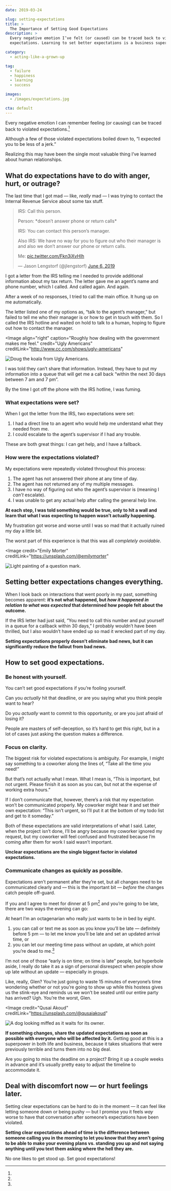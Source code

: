 ```yaml
---
date: 2019-03-24

slug: setting-expectations
title: >
  The Importance of Setting Good Expectations
description: >
  Every negative emotion I’ve felt (or caused) can be traced back to violated
  expectations. Learning to set better expectations is a business superpower.

category:
  - acting-like-a-grown-up

tag:
  - failure
  - happiness
  - learning
  - success

images:
  - /images/expectations.jpg

cta: default
---
```



Every negative emotion I can remember feeling (or causing) can be traced back to
violated expectations.[^assholes]

[^assholes]:
  Although a few of those violated expectations boiled down to, “I expected you
  to be less of a jerk.”

Realizing this may have been the single most valuable thing I’ve learned about
human relationships.

## What do expectations have to do with anger, hurt, or outrage?

The last time that I got mad — like, _really_ mad — I was trying to contact the
Internal Revenue Service about some tax stuff.

<blockquote className="twitter-tweet">

IRS: Call this person.

Person: \*doesn’t answer phone or return calls\*

IRS: You can contact this person’s manager.

Also IRS: We have no way for you to figure out who their manager is and also we
don’t answer our phone or return calls.

Me: [pic.twitter.com/Fkn3jXvHIh](https://t.co/Fkn3jXvHIh)

&mdash; Jason Lengstorf (@jlengstorf)
[June 6, 2019](https://twitter.com/jlengstorf/status/1136738830864666624?ref_src=twsrc%5Etfw)

</blockquote>

I got a letter from the IRS telling me I needed to provide additional
information about my tax return. The letter gave me an agent’s name and phone
number, which I called. And called again. And again.

After a week of no responses, I tried to call the main office. It hung up on me
automatically.

The letter listed one of my options as, “talk to the agent’s manager,” but
failed to tell me who their manager is or how to get in touch with them. So I
called the IRS hotline and waited on hold to talk to a human, hoping to figure
out how to contact the manager.

<Image
  align="right"
  caption="Roughly how dealing with the government makes me feel."
  credit="Ugly Americans"
  creditLink="http://www.cc.com/shows/ugly-americans"
>

![Doug the koala from Ugly Americans.](./images/koala.gif)

</Image>

I was told they can’t share that information. Instead, they have to put my
information into a queue that will get me a call back “within the next 30 days
between 7 am and 7 pm”.

By the time I got off the phone with the IRS hotline, I was fuming.

### What expectations were set?

When I got the letter from the IRS, two expectations were set:

1. I had a direct line to an agent who would help me understand what they needed
   from me.
2. I could escalate to the agent’s supervisor if I had any trouble.

These are both great things: I can get help, and I have a fallback.

### How were the expectations violated?

My expectations were repeatedly violated throughout this process:

1. The agent has not answered their phone at any time of day.
2. The agent has not returned any of my multiple messages.
3. I have no way of figuring out who the agent’s supervisor is (meaning I
   _can’t_ escalate).
4. I was unable to get any actual help after calling the general help line.

**At each step, I was told something would be true, only to hit a wall and learn
that what I was expecting to happen wasn’t actually happening.**

My frustration got worse and worse until I was so mad that it actually ruined my
day a little bit.

The worst part of this experience is that this was all _completely avoidable_.

<Image
  credit="Emily Morter"
  creditLink="https://unsplash.com/@emilymorter"
>

![Light painting of a question mark.](./images/expectations.jpg)

</Image>

## Setting better expectations changes everything.

When I look back on interactions that went poorly in my past, something becomes
apparent: **it’s not what happened, but _how it happened in relation to what was
expected_ that determined how people felt about the outcome.**

If the IRS letter had just said, “You need to call this number and put yourself
in a queue for a callback within 30 days,” I probably wouldn’t have been
thrilled, but I also wouldn’t have ended up so mad it wrecked part of my day.

**Setting expectations properly doesn’t eliminate bad news, but it can
significantly reduce the fallout from bad news.**

## How to set good expectations.

### Be honest with yourself.

You can’t set good expectations if you’re fooling yourself.

Can you _actually_ hit that deadline, or are you saying what you think people
want to hear?

Do you _actually_ want to commit to this opportunity, or are you just afraid of
losing it?

People are masters of self-deception, so it’s hard to get this right, but in a
lot of cases just asking the question makes a difference.

### Focus on clarity.

The biggest risk for violated expectations is ambiguity. For example, I might
say something to a coworker along the lines of, “Take all the time you need!”

But that’s not actually what I mean. What I mean is, “This is important, but not
urgent. Please finish it as soon as you can, but not at the expense of working
extra hours.”

If I don’t communicate that, however, there’s a risk that my expectation won’t
be communicated properly. My coworker might hear it and set their own
expectation: “This isn’t urgent, so I’ll put it at the bottom of my todo list
and get to it someday.”

Both of these expectations are valid interpretations of what I said. Later, when
the project isn’t done, I’ll be angry because my coworker ignored my request,
but my coworker will feel confused and frustrated because I’m coming after them
for work I said wasn’t important.

**Unclear expectations are the single biggest factor in violated expectations.**

### Communicate changes as quickly as possible.

Expectations aren’t permanent after they’re set, but all changes need to be
communicated clearly and — this is the important bit — *before* the changes
catch people off-guard.

If you and I agree to meet for dinner at 5 pm[^early-bird] and you’re going to
be late, there are two ways the evening can go:

[^early-bird]:
  At heart I’m an octagenarian who really just wants to be in bed by eight.

1. you can call or text me as soon as you know you’ll be late — definitely
   before 5 pm — to let me know you’ll be late and set an updated arrival time,
   or
2. you can let our meeting time pass without an update, at which point you’re
   dead to me.[^punctuality]

[^punctuality]:
  I’m not one of those “early is on time; on time is late” people, but hyperbole
  aside, I really do take it as a sign of personal disrespect when people show
  up late without an update — especially in groups.

  Like, really, Glen? You’re just going to waste 15 minutes of everyone’s time
  wondering whether or not you’re going to show up while this hostess gives us
  the stink-eye and reminds us we won’t be seated until our entire party has
  arrived? Ugh. You’re the worst, Glen.

<Image
  credit="Qusai Akoud"
  creditLink="https://unsplash.com/@qusaiakoud"
>

![A dog looking miffed as it waits for its owner.](./images/dog-waiting.jpg)

</Image>

**If something changes, share the updated expectations as soon as possible with
everyone who will be affected by it.** Getting good at this is a superpower in
both life and business, because it takes situations that were previously
terrible and turns them into no big deal.

Are you going to miss the deadline on a project? Bring it up a couple weeks in
advance and it’s usually pretty easy to adjust the timeline to accommodate it.

## Deal with discomfort now — or hurt feelings later.

Setting clear expectations can be hard to do in the moment — it can feel like
letting someone down or being pushy — but I promise you it feels _way_ worse to
have that conversation after someone’s expectations have been violated.

**Setting clear expectations ahead of time is the difference between someone
calling you in the morning to let you know that they aren’t going to be able to
make your evening plans vs. standing you up and not saying anything until you
text them asking where the hell they are.**

No one likes to get stood up. Set good expectations!
